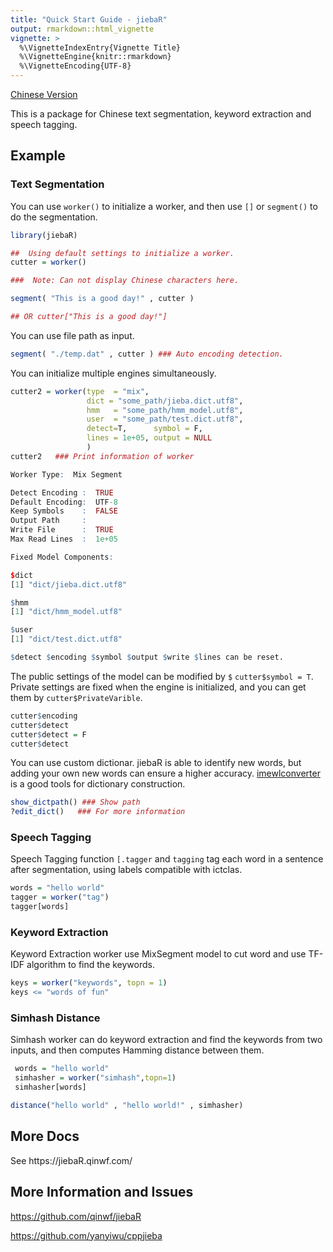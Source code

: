 ```yaml
---
title: "Quick Start Guide - jiebaR"
output: rmarkdown::html_vignette
vignette: >
  %\VignetteIndexEntry{Vignette Title}
  %\VignetteEngine{knitr::rmarkdown}
  %\VignetteEncoding{UTF-8}
---
```


[Chinese Version]

This is a package for Chinese text segmentation, keyword extraction
and speech tagging. 

## Example

### Text Segmentation

You can use `worker()` to initialize a worker, and then use `[]` or `segment()` to do the segmentation.

```r
library(jiebaR)

##  Using default settings to initialize a worker.
cutter = worker()

###  Note: Can not display Chinese characters here.

segment( "This is a good day!" , cutter )

## OR cutter["This is a good day!"]

```

You can use file path as input.

```r
segment( "./temp.dat" , cutter ) ### Auto encoding detection.
```

You can initialize multiple engines simultaneously.

```r
cutter2 = worker(type  = "mix", 
                 dict = "some_path/jieba.dict.utf8",
                 hmm   = "some_path/hmm_model.utf8",  
                 user  = "some_path/test.dict.utf8",
                 detect=T,      symbol = F,
                 lines = 1e+05, output = NULL
                 ) 
cutter2   ### Print information of worker
```

```r
Worker Type:  Mix Segment

Detect Encoding :  TRUE
Default Encoding:  UTF-8
Keep Symbols    :  FALSE
Output Path     :  
Write File      :  TRUE
Max Read Lines  :  1e+05

Fixed Model Components:  

$dict
[1] "dict/jieba.dict.utf8"

$hmm
[1] "dict/hmm_model.utf8"

$user
[1] "dict/test.dict.utf8"

$detect $encoding $symbol $output $write $lines can be reset.
```

The public settings of the model can be modified by `$` `cutter$symbol = T`. Private settings are fixed when the engine is initialized, and you can get them by `cutter$PrivateVarible`.

```r
cutter$encoding
cutter$detect
cutter$detect = F
cutter$detect
```

You can use custom dictionar. jiebaR is able to identify new words, but adding your own new words can ensure a higher accuracy. [imewlconverter] is a good tools for dictionary construction.

```r
show_dictpath() ### Show path
?edit_dict()   ### For more information
```

### Speech Tagging

Speech Tagging function `[.tagger` and `tagging` tag each word in a sentence after segmentation, using labels compatible with ictclas.

```r
words = "hello world"
tagger = worker("tag")
tagger[words]
```

### Keyword Extraction

Keyword Extraction worker use MixSegment model to cut word and use 
 TF-IDF algorithm to find the keywords.

```r
keys = worker("keywords", topn = 1)
keys <= "words of fun"
```

### Simhash Distance

Simhash worker can do keyword extraction and find 
the keywords from two inputs, and then computes Hamming distance between them.

```r
 words = "hello world"
 simhasher = worker("simhash",topn=1)
 simhasher[words]
```

```r
distance("hello world" , "hello world!" , simhasher)
```

## More Docs

See https://jiebaR.qinwf.com/

## More Information and Issues

[https://github.com/qinwf/jiebaR](https://github.com/qinwf/jiebaR)

[https://github.com/yanyiwu/cppjieba](https://github.com/yanyiwu/cppjieba)

[Chinese Version]:https://github.com/qinwf/jiebaR
[imewlconverter]:https://github.com/studyzy/imewlconverter
